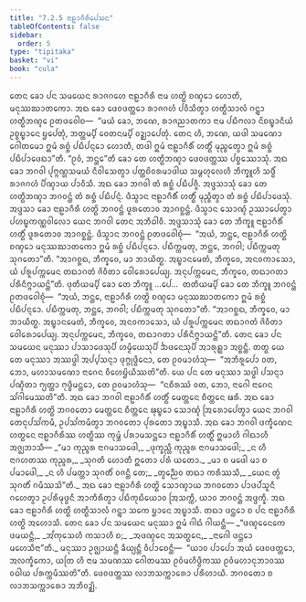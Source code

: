 ```yaml
---
title: "7.2.5 ᨶᩣᩊᩣᨣᩥᩁᩥᨸᩮᩈᨶ"
tableOfContents: false
sidebar:
  order: 5
type: "tipitaka"
basket: "vi"
book: "cula"
---
```



<DynamicBreadcrumb />

<Division number="342" book="cula">

<Paragraph number="1550" book="cula">
ᨲᩮᨶ ᨡᩮᩣ ᨸᨶ ᩈᨾᨿᩮᨶ ᩁᩣᨩᨣᩉᩮ ᨶᩣᩊᩣᨣᩥᩁᩥ ᨶᩣᨾ ᩉᨲ᩠ᨳᩦ ᨧᨱ᩠ᨯᩮᩣ ᩉᩮᩣᨲᩥ, ᨾᨶᩩᩔᨥᩣᨲᨠᩮᩣ. ᩋᨳ ᨡᩮᩣ ᨴᩮᩅᨴᨲ᩠ᨲᩮᩣ ᩁᩣᨩᨣᩉᩴ ᨸᩅᩥᩈᩥᨲ᩠ᩅᩣ ᩉᨲ᩠ᨳᩥᩈᩣᩃᩴ ᨣᨶ᩠ᨲ᩠ᩅᩣ ᩉᨲ᩠ᨳᩥᨽᨱ᩠ᨯᩮ ᩑᨲᨴᩅᩮᩤᨧ—  “ᨾᨿᩴ ᨡᩮᩣ, ᨽᨱᩮ, ᩁᩣᨩᨬᩣᨲᨠᩣ ᨶᩣᨾ ᨸᨭᩥᨻᩃᩣ ᨶᩦᨧᨭ᩠ᨮᩣᨶᩥᨿᩴ ᩏᨧ᩠ᨧᨭ᩠ᨮᩣᨶᩮ ᨮᨸᩮᨲᩩᩴ, ᨽᨲ᩠ᨲᨾ᩠ᨸᩥ ᩅᩮᨲᨶᨾ᩠ᨸᩥ ᩅᨯ᩠ᨰᩣᨸᩮᨲᩩᩴ. ᨲᩮᨶ ᩉᩥ, ᨽᨱᩮ, ᨿᨴᩤ ᩈᨾᨱᩮᩣ ᨣᩮᩤᨲᨾᩮᩣ ᩍᨾᩴ ᩁᨧ᩠ᨨᩴ ᨸᨭᩥᨸᨶ᩠ᨶᩮᩣ ᩉᩮᩣᨲᩥ, ᨲᨴᩤ ᩍᨾᩴ ᨶᩣᩊᩣᨣᩥᩁᩥᩴ ᩉᨲ᩠ᨳᩥᩴ ᨾᩩᨬ᩠ᨧᩮᨲ᩠ᩅᩣ ᩍᨾᩴ ᩁᨧ᩠ᨨᩴ ᨸᨭᩥᨸᩣᨴᩮᨳᩣ”ᨲᩥ. “ᩑᩅᩴ, ᨽᨶ᩠ᨲᩮ”ᨲᩥ ᨡᩮᩣ ᨲᩮ ᩉᨲ᩠ᨳᩥᨽᨱ᩠ᨯᩣ ᨴᩮᩅᨴᨲ᩠ᨲᩔ ᨸᨧ᩠ᨧᩔᩮᩣᩈᩩᩴ. ᩋᨳ ᨡᩮᩣ ᨽᨣᩅᩤ ᨸᩩᨻ᩠ᨻᨱ᩠ᩉᩈᨾᨿᩴ ᨶᩥᩅᩤᩈᩮᨲ᩠ᩅᩣ ᨸᨲ᩠ᨲᨧᩦᩅᩁᨾᩣᨴᩤᨿ ᩈᨾ᩠ᨻᩉᩩᩃᩮᩉᩥ ᨽᩥᨠ᩠ᨡᩪᩉᩥ ᩈᨴ᩠ᨵᩥᩴ ᩁᩣᨩᨣᩉᩴ ᨸᩥᨱ᩠ᨯᩣᨿ ᨸᩣᩅᩥᩈᩥ. ᩋᨳ ᨡᩮᩣ ᨽᨣᩅᩤ ᨲᩴ ᩁᨧ᩠ᨨᩴ ᨸᨭᩥᨸᨩ᩠ᨩᩥ. ᩋᨴ᩠ᨴᩈᩣᩈᩩᩴ ᨡᩮᩣ ᨲᩮ ᩉᨲ᩠ᨳᩥᨽᨱ᩠ᨯᩣ ᨽᨣᩅᨶ᩠ᨲᩴ ᨲᩴ ᩁᨧ᩠ᨨᩴ ᨸᨭᩥᨸᨶ᩠ᨶᩴ. ᨴᩥᩈ᩠ᩅᩣᨶ ᨶᩣᩊᩣᨣᩥᩁᩥᩴ ᩉᨲ᩠ᨳᩥᩴ ᨾᩩᨬ᩠ᨧᩥᨲ᩠ᩅᩣ ᨲᩴ ᩁᨧ᩠ᨨᩴ ᨸᨭᩥᨸᩣᨴᩮᩈᩩᩴ. ᩋᨴ᩠ᨴᩈᩣ ᨡᩮᩣ ᨶᩣᩊᩣᨣᩥᩁᩥ ᩉᨲ᩠ᨳᩦ ᨽᨣᩅᨶ᩠ᨲᩴ ᨴᩪᩁᨲᩮᩣᩅ ᩋᩣᨣᨧ᩠ᨨᨶ᩠ᨲᩴ. ᨴᩥᩈ᩠ᩅᩣᨶ ᩈᩮᩣᨱ᩠ᨯᩴ ᩏᩔᩣᨸᩮᨲ᩠ᩅᩣ ᨸᩉᨭ᩠ᨮᨠᨱ᩠ᨱᩅᩤᩃᩮᩣ ᨿᩮᨶ ᨽᨣᩅᩤ ᨲᩮᨶ ᩋᨽᩥᨵᩤᩅᩥ. ᩋᨴ᩠ᨴᩈᩣᩈᩩᩴ ᨡᩮᩣ ᨲᩮ ᨽᩥᨠ᩠ᨡᩪ ᨶᩣᩊᩣᨣᩥᩁᩥᩴ ᩉᨲ᩠ᨳᩥᩴ ᨴᩪᩁᨲᩮᩣᩅ ᩋᩣᨣᨧ᩠ᨨᨶ᩠ᨲᩴ. ᨴᩥᩈ᩠ᩅᩣᨶ ᨽᨣᩅᨶ᩠ᨲᩴ ᩑᨲᨴᩅᩮᩤᨧᩩᩴ—  “ᩋᨿᩴ, ᨽᨶ᩠ᨲᩮ, ᨶᩣᩊᩣᨣᩥᩁᩥ ᩉᨲ᩠ᨳᩦ ᨧᨱ᩠ᨯᩮᩣ ᨾᨶᩩᩔᨥᩣᨲᨠᩮᩣ ᩍᨾᩴ ᩁᨧ᩠ᨨᩴ ᨸᨭᩥᨸᨶ᩠ᨶᩮᩣ. ᨸᨭᩥᨠ᩠ᨠᨾᨲᩩ, ᨽᨶ᩠ᨲᩮ, ᨽᨣᩅᩤ; ᨸᨭᩥᨠ᩠ᨠᨾᨲᩩ ᩈᩩᨣᨲᩮᩣ”ᨲᩥ. “ᩋᩣᨣᨧ᩠ᨨᨳ, ᨽᩥᨠ᩠ᨡᩅᩮ, ᨾᩣ ᨽᩣᨿᩥᨲ᩠ᨳ. ᩋᨭ᩠ᨮᩣᨶᨾᩮᨲᩴ, ᨽᩥᨠ᩠ᨡᩅᩮ, ᩋᨶᩅᨠᩣᩈᩮᩣ, ᨿᩴ ᨸᩁᩪᨸᨠ᩠ᨠᨾᩮᨶ ᨲᨳᩣᨣᨲᩴ ᨩᩦᩅᩥᨲᩣ ᩅᩮᩤᩁᩮᩣᨸᩮᨿ᩠ᨿ. ᩋᨶᩩᨸᨠ᩠ᨠᨾᩮᨶ, ᨽᩥᨠ᩠ᨡᩅᩮ, ᨲᨳᩣᨣᨲᩣ ᨸᩁᩥᨶᩥᨻ᩠ᨻᩣᨿᨶ᩠ᨲᩦ”ᨲᩥ.
</Paragraph>

<Paragraph number="1551" book="cula">
ᨴᩩᨲᩥᨿᨾ᩠ᨸᩥ ᨡᩮᩣ ᨲᩮ ᨽᩥᨠ᩠ᨡᩪ …ᨸᩮ…  ᨲᨲᩥᨿᨾ᩠ᨸᩥ ᨡᩮᩣ ᨲᩮ ᨽᩥᨠ᩠ᨡᩪ ᨽᨣᩅᨶ᩠ᨲᩴ ᩑᨲᨴᩅᩮᩤᨧᩩᩴ—  “ᩋᨿᩴ, ᨽᨶ᩠ᨲᩮ, ᨶᩣᩊᩣᨣᩥᩁᩥ ᩉᨲ᩠ᨳᩦ ᨧᨱ᩠ᨯᩮᩣ ᨾᨶᩩᩔᨥᩣᨲᨠᩮᩣ ᩍᨾᩴ ᩁᨧ᩠ᨨᩴ ᨸᨭᩥᨸᨶ᩠ᨶᩮᩣ. ᨸᨭᩥᨠ᩠ᨠᨾᨲᩩ, ᨽᨶ᩠ᨲᩮ, ᨽᨣᩅᩤ; ᨸᨭᩥᨠ᩠ᨠᨾᨲᩩ ᩈᩩᨣᨲᩮᩣ”ᨲᩥ. “ᩋᩣᨣᨧ᩠ᨨᨳ, ᨽᩥᨠ᩠ᨡᩅᩮ, ᨾᩣ ᨽᩣᨿᩥᨲ᩠ᨳ. ᩋᨭ᩠ᨮᩣᨶᨾᩮᨲᩴ, ᨽᩥᨠ᩠ᨡᩅᩮ, ᩋᨶᩅᨠᩣᩈᩮᩣ, ᨿᩴ ᨸᩁᩪᨸᨠ᩠ᨠᨾᩮᨶ ᨲᨳᩣᨣᨲᩴ ᨩᩦᩅᩥᨲᩣ ᩅᩮᩤᩁᩮᩣᨸᩮᨿ᩠ᨿ. ᩋᨶᩩᨸᨠ᩠ᨠᨾᩮᨶ, ᨽᩥᨠ᩠ᨡᩅᩮ, ᨲᨳᩣᨣᨲᩣ ᨸᩁᩥᨶᩥᨻ᩠ᨻᩣᨿᨶ᩠ᨲᩦ”ᨲᩥ.
</Paragraph>

<Paragraph number="1552" book="cula">
ᨲᩮᨶ ᨡᩮᩣ ᨸᨶ ᩈᨾᨿᩮᨶ ᨾᨶᩩᩔᩣ ᨸᩣᩈᩣᨴᩮᩈᩩᨸᩥ ᩉᨾ᩠ᨾᩥᨿᩮᩈᩩᨸᩥ ᨨᨴᨶᩮᩈᩩᨸᩥ ᩋᩣᩁᩩᩊ᩠ᩉᩣ ᩋᨧ᩠ᨨᨶ᩠ᨲᩥ. ᨲᨲ᩠ᨳ ᨿᩮ ᨲᩮ ᨾᨶᩩᩔᩣ ᩋᩔᨴ᩠ᨵᩤ ᩋᨸ᩠ᨸᩈᨶ᩠ᨶᩣ ᨴᩩᨻ᩠ᨻᩩᨴ᩠ᨵᩥᨶᩮᩣ, ᨲᩮ ᩑᩅᨾᩣᩉᩴᩈᩩ—  “ᩋᨽᩥᩁᩪᨸᩮᩣ ᩅᨲ, ᨽᩮᩣ, ᨾᩉᩣᩈᨾᨱᩮᩣ ᨶᩣᨣᩮᨶ ᩅᩥᩉᩮᨮᩦᨿᩥᩔᨲᩦ”ᨲᩥ. ᨿᩮ ᨸᨶ ᨲᩮ ᨾᨶᩩᩔᩣ ᩈᨴ᩠ᨵᩤ ᨸᩈᨶ᩠ᨶᩣ ᨸᨱ᩠ᨯᩥᨲᩣ ᨻ᩠ᨿᨲ᩠ᨲᩣ ᨻᩩᨴ᩠ᨵᩥᨾᨶ᩠ᨲᩮᩣ, ᨲᩮ ᩑᩅᨾᩣᩉᩴᩈᩩ—  “ᨶᨧᩥᩁᩔᩴ ᩅᨲ, ᨽᩮᩣ, ᨶᩣᨣᩮᩤ ᨶᩣᨣᩮᨶ ᩈᩘᨣᩤᨾᩮᩔᨲᩦ”ᨲᩥ. ᩋᨳ ᨡᩮᩣ ᨽᨣᩅᩤ ᨶᩣᩊᩣᨣᩥᩁᩥᩴ ᩉᨲ᩠ᨳᩥᩴ ᨾᩮᨲ᩠ᨲᩮᨶ ᨧᩥᨲ᩠ᨲᩮᨶ ᨹᩁᩥ. ᩋᨳ ᨡᩮᩣ ᨶᩣᩊᩣᨣᩥᩁᩥ ᩉᨲ᩠ᨳᩦ ᨽᨣᩅᨲᩮᩣ ᨾᩮᨲ᩠ᨲᩮᨶ ᨧᩥᨲ᩠ᨲᩮᨶ ᨹᩩᨭ᩠ᨮᩮᩣ ᩈᩮᩣᨱ᩠ᨯᩴ ᩒᩁᩮᩣᨸᩮᨲ᩠ᩅᩣ ᨿᩮᨶ ᨽᨣᩅᩤ ᨲᩮᨶᩩᨸᩈᩘᨠᨾᩥ, ᩏᨸᩈᩘᨠᨾᩥᨲ᩠ᩅᩣ ᨽᨣᩅᨲᩮᩣ ᨸᩩᩁᨲᩮᩣ ᩋᨭ᩠ᨮᩣᩈᩥ. ᩋᨳ ᨡᩮᩣ ᨽᨣᩅᩤ ᨴᨠ᩠ᨡᩥᨱᩮᨶ ᩉᨲ᩠ᨳᩮᨶ ᨶᩣᩊᩣᨣᩥᩁᩥᩔ ᩉᨲ᩠ᨳᩥᩔ ᨠᩩᨾ᩠ᨽᩴ ᨸᩁᩣᨾᩈᨶ᩠ᨲᩮᩣ ᨶᩣᩊᩣᨣᩥᩁᩥᩴ ᩉᨲ᩠ᨳᩥᩴ ᩍᨾᩣᩉᩥ ᨣᩤᨳᩣᩉᩥ ᩋᨩ᩠ᨫᨽᩣᩈᩥ—
</Paragraph>

<Paragraph number="1553" type="verses" book="cula">
_“ᨾᩣ ᨠᩩᨬ᩠ᨩᩁ ᨶᩣᨣᨾᩣᩈᨴᩮᩤ,_  
_ᨴᩩᨠ᩠ᨡᨬ᩠ᩉᩥ ᨠᩩᨬ᩠ᨩᩁ ᨶᩣᨣᨾᩣᩈᨴᩮᩤ;_  
_ᨶ ᩉᩥ ᨶᩣᨣᩉᨲᩔ ᨠᩩᨬ᩠ᨩᩁ,_  
_ᩈᩩᨣᨲᩥ ᩉᩮᩣᨲᩥ ᩍᨲᩮᩣ ᨸᩁᩴ ᨿᨲᩮᩣ._  

</Paragraph>

<Paragraph number="1554" type="verses" book="cula">
_ᨾᩣ ᨧ ᨾᨴᩮᩤ ᨾᩣ ᨧ ᨸᨾᩣᨴᩮᩤ,_  
_ᨶ ᩉᩥ ᨸᨾᨲ᩠ᨲᩣ ᩈᩩᨣᨲᩥᩴ ᩅᨩᨶ᩠ᨲᩥ ᨲᩮ;_  
_ᨲ᩠ᩅᨬ᩠ᨬᩮᩅ ᨲᨳᩣ ᨠᩁᩥᩔᩈᩥ,_  
_ᨿᩮᨶ ᨲ᩠ᩅᩴ ᩈᩩᨣᨲᩥᩴ ᨣᨾᩥᩔᩈᩦ”ᨲᩥ._  

</Paragraph>

<Paragraph number="1555" book="cula">
ᩋᨳ ᨡᩮᩣ ᨶᩣᩊᩣᨣᩥᩁᩥ ᩉᨲ᩠ᨳᩦ ᩈᩮᩣᨱ᩠ᨯᩣᨿ ᨽᨣᩅᨲᩮᩣ ᨸᩣᨴᨸᩴᩈᩪᨶᩥ ᨣᩉᩮᨲ᩠ᩅᩣ ᩏᨸᩁᩥᨾᩩᨴ᩠ᨵᨶᩥ ᩋᩣᨠᩥᩁᩥᨲ᩠ᩅᩣ ᨸᨭᩥᨠᩩᨭᩥᨿᩮᩣᩅ ᩒᩈᨠ᩠ᨠᩥ, ᨿᩣᩅ ᨽᨣᩅᨶ᩠ᨲᩴ ᩋᨴ᩠ᨴᨠ᩠ᨡᩥ. ᩋᨳ ᨡᩮᩣ ᨶᩣᩊᩣᨣᩥᩁᩥ ᩉᨲ᩠ᨳᩦ ᩉᨲ᩠ᨳᩥᩈᩣᩃᩴ ᨣᨶ᩠ᨲ᩠ᩅᩣ ᩈᨠᩮ ᨮᩣᨶᩮ ᩋᨭ᩠ᨮᩣᩈᩥ. ᨲᨳᩣ ᨴᨶ᩠ᨲᩮᩣ ᨧ ᨸᨶ ᨶᩣᩊᩣᨣᩥᩁᩥ ᩉᨲ᩠ᨳᩦ ᩋᩉᩮᩣᩈᩥ. ᨲᩮᨶ ᨡᩮᩣ ᨸᨶ ᩈᨾᨿᩮᨶ ᨾᨶᩩᩔᩣ ᩍᨾᩴ ᨣᩤᨳᩴ ᨣᩤᨿᨶ᩠ᨲᩥ—
</Paragraph>

<Paragraph number="1556" type="verses" book="cula">
_“ᨴᨱ᩠ᨯᩮᨶᩮᨠᩮ ᨴᨾᨿᨶ᩠ᨲᩥ,_  
_ᩋᩘᨠᩩᩈᩮᩉᩥ ᨠᩈᩣᩉᩥ ᨧ;_  
_ᩋᨴᨱ᩠ᨯᩮᨶ ᩋᩈᨲ᩠ᨳᩮᨶ,_  
_ᨶᩣᨣᩮᩤ ᨴᨶ᩠ᨲᩮᩣ ᨾᩉᩮᩈᩥᨶᩣ”ᨲᩥ._  

</Paragraph>

<Paragraph number="1557" book="cula">
ᨾᨶᩩᩔᩣ ᩏᨩ᩠ᨫᩣᨿᨶ᩠ᨲᩥ ᨡᩥᨿ᩠ᨿᨶ᩠ᨲᩥ ᩅᩥᨸᩣᨧᩮᨶ᩠ᨲᩥ—  “ᨿᩣᩅ ᨸᩣᨸᩮᩣ ᩋᨿᩴ ᨴᩮᩅᨴᨲ᩠ᨲᩮᩣ, ᩋᩃᨠ᩠ᨡᩥᨠᩮᩣ, ᨿᨲᩕ ᩉᩥ ᨶᩣᨾ ᩈᨾᨱᩔ ᨣᩮᩤᨲᨾᩔ ᩑᩅᩴᨾᩉᩥᨴ᩠ᨵᩥᨠᩔ ᩑᩅᩴᨾᩉᩣᨶᩩᨽᩣᩅᩔ ᩅᨵᩤᨿ ᨸᩁᨠ᩠ᨠᨾᩥᩔᨲᩦ”ᨲᩥ. ᨴᩮᩅᨴᨲ᩠ᨲᩔ ᩃᩣᨽᩈᨠ᩠ᨠᩣᩁᩮᩣ ᨸᩁᩥᩉᩣᨿᩥ. ᨽᨣᩅᨲᩮᩣ ᨧ ᩃᩣᨽᩈᨠ᩠ᨠᩣᩁᩮᩣ ᩋᨽᩥᩅᨯ᩠ᨰᩥ.
</Paragraph>
</Division>